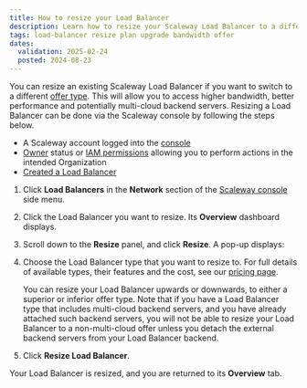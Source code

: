 ```yaml
---
title: How to resize your Load Balancer
description: Learn how to resize your Scaleway Load Balancer to a different offer type. Switching to a more powerful Load Balancer can provide higher bandwidth, better performance and allow multi-cloud backend servers. 
tags: load-balancer resize plan upgrade bandwidth offer 
dates:
  validation: 2025-02-24
  posted: 2024-08-23
---
```




You can resize an existing Scaleway Load Balancer if you want to switch to a different [offer type](https://www.scaleway.com/en/pricing/network/#load-balancer). This will allow you to access higher bandwidth, better performance and potentially multi-cloud backend servers. Resizing a Load Balancer can be done via the Scaleway console by following the steps below. 

<Requirements />

- A Scaleway account logged into the [console](https://console.scaleway.com)
- [Owner](/iam/concepts/#owner) status or [IAM permissions](/iam/concepts/#permission) allowing you to perform actions in the intended Organization
- [Created a Load Balancer](/load-balancer/how-to/create-load-balancer/)

1. Click **Load Balancers** in the **Network** section of the [Scaleway console](https://console.scaleway.com) side menu.

2. Click the Load Balancer you want to resize. Its **Overview** dashboard displays.

3. Scroll down to the **Resize** panel, and click **Resize**. A pop-up displays:

    <Lightbox image={image} alt="A pop up window shows a Resize Load Balancer screen, with a dropdown menu to choose a Load Balancer type, and a warning that resizing might take a few seconds during which time the Load Balancer might be inaccessible." />

4. Choose the Load Balancer type that you want to resize to. For full details of available types, their features and the cost, see our [pricing page](https://www.scaleway.com/en/pricing/network/#load-balancer).

    <Message type="note">
    You can resize your Load Balancer upwards or downwards, to either a superior or inferior offer type. Note that if you have a Load Balancer type that includes multi-cloud backend servers, and you have already attached such backend servers, you will not be able to resize your Load Balancer to a non-multi-cloud offer unless you detach the external backend servers from your Load Balancer backend.
    </Message>

5. Click **Resize Load Balancer**.

Your Load Balancer is resized, and you are returned to its **Overview** tab.
